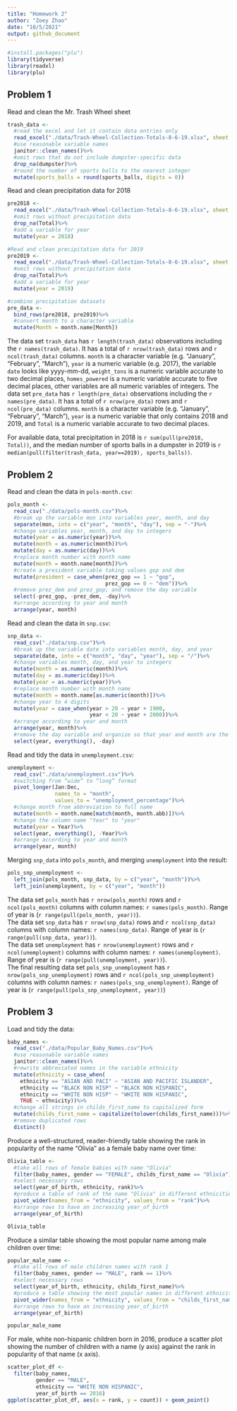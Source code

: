 ```yaml
---
title: "Homework 2"
author: "Zoey Zhao"
date: "10/5/2021"
output: github_document
---
```

```r
#install.packages("plu")
library(tidyverse)
library(readxl)
library(plu)
```

## Problem 1
Read and clean the Mr. Trash Wheel sheet
```r
trash_data <- 
  #read the excel and let it contain data entries only
  read_excel("./data/Trash-Wheel-Collection-Totals-8-6-19.xlsx", sheet = 1, range = "A2:N408")%>%
  #use reasonable variable names
  janitor::clean_names()%>%
  #omit rows that do not include dumpster-specific data
  drop_na(dumpster)%>%
  #round the number of sports balls to the nearest integer
  mutate(sports_balls = round(sports_balls, digits = 0))

```

Read and clean precipitation data for 2018
```r
pre2018 <- 
  read_excel("./data/Trash-Wheel-Collection-Totals-8-6-19.xlsx", sheet = 5, range = "A2:B14")%>%
  #omit rows without precipitation data
  drop_na(Total)%>%
  #add a variable for year
  mutate(year = 2018)

#Read and clean precipitation data for 2019
pre2019 <- 
  read_excel("./data/Trash-Wheel-Collection-Totals-8-6-19.xlsx", sheet = 4, range = "A2:B14")%>%
  #omit rows without precipitation data
  drop_na(Total)%>%
  #add a variable for year
  mutate(year = 2019)

#combine precipitation datasets
pre_data <- 
  bind_rows(pre2018, pre2019)%>%
  #convert month to a character variable
  mutate(Month = month.name[Month])
```
The data set `trash_data` has `r length(trash_data)` observations including the `r names(trash_data)`. It has a total of `r nrow(trash_data)` rows and `r ncol(trash_data)` columns. `month` is a character variable (e.g. "January", "February", "March"), `year` is a numeric variable (e.g. 2017), the variable `date` looks like yyyy-mm-dd, `weight_tons` is a numeric variable accurate to two decimal places, `homes_powered` is a numeric variable accurate to five decimal places, other variables are all numeric variables of integers. The data set `pre_data` has `r length(pre_data)` observations including the `r names(pre_data)`. It has a total of `r nrow(pre_data)` rows and `r ncol(pre_data)` columns. `month` is a character variable (e.g. "January", "February", "March"), `year` is a numeric variable that only contains 2018 and 2019, and `Total` is a numeric variable accurate to two decimal places.

For available data, total precipitation in 2018 is `r sum(pull(pre2018, Total))`, and the median number of sports balls in a dumpster in 2019 is `r median(pull(filter(trash_data, year==2019), sports_balls))`.

## Problem 2
Read and clean the data in `pols-month.csv`:
```r
pols_month <- 
  read_csv("./data/pols-month.csv")%>%
  #break up the variable mon into variables year, month, and day
  separate(mon, into = c("year", "month", "day"), sep = "-")%>%
  #change variables year, month, and day to integers
  mutate(year = as.numeric(year))%>%
  mutate(month = as.numeric(month))%>%
  mutate(day = as.numeric(day))%>%
  #replace month number with month name
  mutate(month = month.name[month])%>%
  #create a president variable taking values gop and dem
  mutate(president = case_when(prez_gop == 1 ~ "gop",
                               prez_gop == 0 ~ "dem"))%>%
  #remove prez_dem and prez_gop; and remove the day variable
  select(-prez_gop, -prez_dem, -day)%>%
  #arrange according to year and month
  arrange(year, month)
```
Read and clean the data in `snp.csv`:
```r
snp_data <- 
  read_csv("./data/snp.csv")%>%
  #break up the variable date into variables month, day, and year
  separate(date, into = c("month", "day", "year"), sep = "/")%>%
  #change variables month, day, and year to integers
  mutate(month = as.numeric(month))%>%
  mutate(day = as.numeric(day))%>%
  mutate(year = as.numeric(year))%>%
  #replace month number with month name
  mutate(month = month.name[as.numeric(month)])%>%
  #change year to 4 digits
  mutate(year = case_when(year > 20 ~ year + 1900,
                          year < 20 ~ year + 2000))%>%
  #arrange according to year and month
  arrange(year, month)%>%
  #remove the day variable and organize so that year and month are the leading columns
  select(year, everything(), -day)
```
Read and tidy the data in `unemployment.csv`:
```r
unemployment <- 
  read_csv("./data/unemployment.csv")%>%
  #switching from “wide” to “long” format
  pivot_longer(Jan:Dec,
               names_to = "month",
               values_to = "unemployment_percentage")%>%
  #change month from abbreviation to full name
  mutate(month = month.name[match(month, month.abb)])%>%
  #change the column name "Year" to "year"
  mutate(year = Year)%>%
  select(year, everything(), -Year)%>%
  #arrange according to year and month
  arrange(year, month)
```
Merging `snp_data` into `pols_month`, and merging `unemployment` into the result:
```r
pols_snp_unemployment <- 
  left_join(pols_month, snp_data, by = c("year", "month"))%>%
  left_join(unemployment, by = c("year", "month"))
```
The data set `pols_month` has `r nrow(pols_month)` rows and `r ncol(pols_month)` columns with column names: `r names(pols_month)`. Range of year is (`r range(pull(pols_month, year))`).  
The data set `snp_data` has `r nrow(snp_data)` rows and `r ncol(snp_data)` columns with column names: `r names(snp_data)`. Range of year is (`r range(pull(snp_data, year))`).  
The data set `unemployment` has `r nrow(unemployment)` rows and `r ncol(unemployment)` columns with column names: `r names(unemployment)`. Range of year is (`r range(pull(unemployment, year))`).  
The final resulting data set `pols_snp_unemployment` has `r nrow(pols_snp_unemployment)` rows and `r ncol(pols_snp_unemployment)` columns with column names: `r names(pols_snp_unemployment)`. Range of year is (`r range(pull(pols_snp_unemployment, year))`)

## Problem 3
Load and tidy the data:
```r
baby_names <- 
  read_csv("./data/Popular_Baby_Names.csv")%>%
  #use reasonable variable names
  janitor::clean_names()%>%
  #rewrite abbreviated names in the variable ethnicity
  mutate(ethnicity = case_when(
    ethnicity == "ASIAN AND PACI" ~ "ASIAN AND PACIFIC ISLANDER",
    ethnicity == "BLACK NON HISP" ~ "BLACK NON HISPANIC",
    ethnicity == "WHITE NON HISP" ~ "WHITE NON HISPANIC",
    TRUE ~ ethnicity))%>%
  #change all strings in childs_first_name to capitalized form
  mutate(childs_first_name = capitalize(tolower(childs_first_name)))%>%
  #remove duplicated rows
  distinct()
```

Produce a well-structured, reader-friendly table showing the rank in popularity of the name “Olivia” as a female baby name over time:
```r
Olivia_table <- 
  #take all rows of female babies with name "Olivia"
  filter(baby_names, gender == "FEMALE", childs_first_name == "Olivia")%>%
  #select necessary rows
  select(year_of_birth, ethnicity, rank)%>%
  #produce a table of rank of the name "Olivia" in different ethnicities over time
  pivot_wider(names_from = "ethnicity", values_from = "rank")%>%
  #arrange rows to have an increasing year_of_birth
  arrange(year_of_birth)

Olivia_table
```
Produce a similar table showing the most popular name among male children over time:
```r
popular_male_name <- 
  #take all rows of male children names with rank 1
  filter(baby_names, gender == "MALE", rank == 1)%>%
  #select necessary rows
  select(year_of_birth, ethnicity, childs_first_name)%>%
  #produce a table showing the most popular names in different ethnicities over time
  pivot_wider(names_from = "ethnicity", values_from = "childs_first_name")%>%
  #arrange rows to have an increasing year_of_birth
  arrange(year_of_birth)

popular_male_name
```
For male, white non-hispanic children born in 2016, produce a scatter plot showing the number of children with a name (y axis) against the rank in popularity of that name (x axis).
```r
scatter_plot_df <- 
  filter(baby_names, 
         gender == "MALE", 
         ethnicity == "WHITE NON HISPANIC",
         year_of_birth == 2016)
ggplot(scatter_plot_df, aes(x = rank, y = count)) + geom_point()
```

